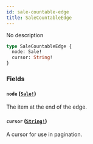 ```yaml
---
id: sale-countable-edge
title: SaleCountableEdge
---
```


No description

```graphql
type SaleCountableEdge {
  node: Sale!
  cursor: String!
}
```

### Fields

#### `node` ([`Sale!`](/api-reference/objects/sale.mdx))

The item at the end of the edge.

#### `cursor` ([`String!`](/api-reference/scalars/string.mdx))

A cursor for use in pagination.
